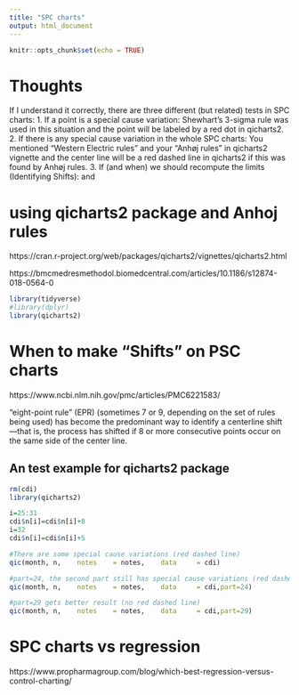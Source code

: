 ```yaml
---
title: "SPC charts"
output: html_document
---
```


```r
knitr::opts_chunk$set(echo = TRUE)
```

# Thoughts



If I understand it correctly, there are three different (but related) tests in SPC charts:
1.	If a point is a special cause variation: Shewhart’s 3-sigma rule was used in this situation and the point will be labeled by a red dot in qicharts2.
2.	If there is any special cause variation in the whole SPC charts: You mentioned “Western Electric rules” and your “Anhøj rules” in qicharts2 vignette and the center line will be a red dashed line in qicharts2 if this was found by Anhøj rules.
3.	If (and when) we should recompute the limits (Identifying Shifts): and 



# using qicharts2 package and Anhoj rules

https://cran.r-project.org/web/packages/qicharts2/vignettes/qicharts2.html

https://bmcmedresmethodol.biomedcentral.com/articles/10.1186/s12874-018-0564-0

```r
library(tidyverse)
#library(dplyr)
library(qicharts2)


```



# When to make "Shifts" on PSC charts

https://www.ncbi.nlm.nih.gov/pmc/articles/PMC6221583/

“eight-point rule” (EPR) (sometimes 7 or 9, depending on the set of rules being used) has become the predominant way to identify a centerline shift—that is, the process has shifted if 8 or more consecutive points occur on the same side of the center line. 


## An test example for qicharts2 package

```r

rm(cdi)
library(qicharts2)

i=25:31
cdi$n[i]=cdi$n[i]+8
i=32
cdi$n[i]=cdi$n[i]+5

#There are some special cause variations (red dashed line)
qic(month, n,    notes    = notes,    data     = cdi)

#part=24, the second part still has special cause variations (red dashed line)
qic(month, n,    notes    = notes,    data     = cdi,part=24)

#part=29 gets better result (no red dashed line)
qic(month, n,    notes    = notes,    data     = cdi,part=29)


```

# SPC charts vs regression 

https://www.propharmagroup.com/blog/which-best-regression-versus-control-charting/

